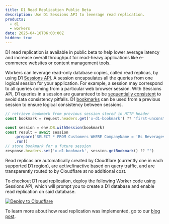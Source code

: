 ```yaml
---
title: D1 Read Replication Public Beta
description: Use D1 Sessions API to leverage read replication.
products:
  - d1
  - workers
date: 2025-04-10T06:00:00Z
hidden: true
---
```


D1 read replication is available in public beta to help lower average latency and increase overall throughput for read-heavy applications like e-commerce websites or content management tools.

Workers can leverage read-only database copies, called read replicas, by using D1 [Sessions API](/d1/best-practices/read-replication). A session encapsulates all the queries from one logical session for your application. For example, a session may correspond to all queries coming from a particular web browser session. With Sessions API, D1 queries in a session are guaranteed to be [sequentially consistent](/d1/best-practices/read-replication/#replica-lag-and-consistency-model) to avoid data consistency pitfalls. D1 [bookmarks](/d1/reference/time-travel/#bookmarks) can be used from a previous session to ensure logical consistency between sessions.

```ts
// retrieve bookmark from previous session stored in HTTP header
const bookmark = request.headers.get('x-d1-bookmark') ?? 'first-unconstrained';

const session = env.DB.withSession(bookmark)
const result = await session
	.prepare(`SELECT * FROM Customers WHERE CompanyName = 'Bs Beverages'`)
	.run()
// store bookmark for a future session
response.headers.set('x-d1-bookmark', session.getBookmark() ?? "")
```

Read replicas are automatically created by Cloudflare (currently one in each supported [D1 region](/d1/best-practices/read-replication/#read-replica-locations)), are active/inactive based on query traffic, and are transparently routed to by Cloudflare at no additional cost.

To checkout D1 read replication, deploy the following Worker code using Sessions API, which will prompt you to create a D1 database and enable read replication on said database.

   [![Deploy to Cloudflare](https://deploy.workers.cloudflare.com/button)](https://deploy.workers.cloudflare.com/?url=https://github.com/cloudflare/templates/tree/staging/d1-starter-sessions-api)

To learn more about how read replication was implemented, go to our [blog post](https://blog.cloudflare.com/d1-read-replication-beta).

